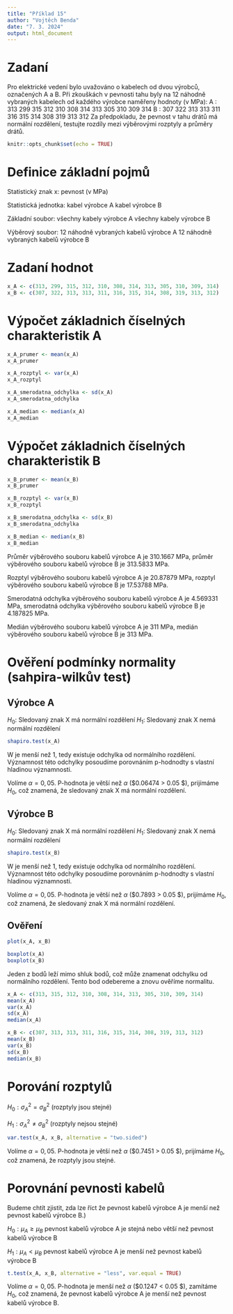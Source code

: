 ```yaml
---
title: "Příklad 15"
author: "Vojtěch Benda"
date: "7. 3. 2024"
output: html_document
---
```


# Zadaní
Pro elektrické vedení bylo uvažováno o kabelech od dvou výrobců,
označených A a B. Při zkouškách v pevnosti tahu byly na 12 náhodně
vybraných kabelech od každého výrobce naměřeny hodnoty (v MPa):
A : 313 299 315 312 310 308 314 313 305 310 309 314
B : 307 322 313 313 311 316 315 314 308 319 313 312
Za předpokladu, že pevnost v tahu drátů má normální rozdělení,
testujte rozdíly mezi výběrovými rozptyly a průměry drátů.

```r
knitr::opts_chunk$set(echo = TRUE)
```

# Definice základní pojmů

Statistický znak x: pevnost (v MPa)

Statistická jednotka: kabel výrobce A
                      kabel výrobce B

Základní soubor: všechny kabely výrobce A
                 všechny kabely výrobce B

Výběrový soubor: 12 náhodně vybraných kabelů výrobce A
                 12 náhodně vybraných kabelů výrobce B

# Zadaní hodnot

```r
x_A <- c(313, 299, 315, 312, 310, 308, 314, 313, 305, 310, 309, 314)
x_B <- c(307, 322, 313, 313, 311, 316, 315, 314, 308, 319, 313, 312)
```

# Výpočet základnich číselných charakteristik A


```r
x_A_prumer <- mean(x_A)
x_A_prumer
```

```r
x_A_rozptyl <- var(x_A)
x_A_rozptyl
```

```r
x_A_smerodatna_odchylka <- sd(x_A)
x_A_smerodatna_odchylka
```

```r
x_A_median <- median(x_A)
x_A_median
```

# Výpočet základnich číselných charakteristik B

```r
x_B_prumer <- mean(x_B)
x_B_prumer
```

```r
x_B_rozptyl <- var(x_B)
x_B_rozptyl
```

```r
x_B_smerodatna_odchylka <- sd(x_B)
x_B_smerodatna_odchylka
```

```r
x_B_median <- median(x_B)
x_B_median
```

Průměr výběrového souboru kabelů výrobce A je 310.1667 MPa, průměr výběrového souboru kabelů výrobce B je 313.5833 MPa. 

Rozptyl výběrového souboru kabelů výrobce A je 20.87879 MPa, rozptyl výběrového souboru kabelů výrobce B je 17.53788 MPa. 

Smerodatná odchylka výběrového souboru kabelů výrobce A je 4.569331 MPa, smerodatná odchylka výběrového souboru kabelů výrobce B je 4.187825 MPa. 

Medián výběrového souboru kabelů výrobce A je 311 MPa, medián výběrového souboru kabelů výrobce B je 313 MPa.


# Ověření podmínky normality (sahpira-wilkův test)

## Výrobce A
    
$H_0:$ Sledovaný znak X má normální rozdělení
$H_1:$ Sledovaný znak X nemá normální rozdělení

```r
shapiro.test(x_A)
```

W je menší než 1, tedy existuje odchylka od normálního rozdělení. Významnost této odchylky posoudíme porovnáním p-hodnodty s vlastní hladinou významnosti.

Volíme $\alpha = 0,05$. P-hodnota je větší než $\alpha$ ($0.06474 > 0.05 $), prijímáme $H_0$, což znamená, že sledovaný znak X má normální rozdělení.


## Výrobce B

$H_0:$ Sledovaný znak X má normální rozdělení
$H_1:$ Sledovaný znak X nemá normální rozdělení

```r
shapiro.test(x_B)
```
W je menší než 1, tedy existuje odchylka od normálního rozdělení. Významnost této odchylky posoudíme porovnáním p-hodnodty s vlastní hladinou významnosti.

Volíme $\alpha = 0,05$. P-hodnota je větší než $\alpha$ ($0.7893 > 0.05 $), prijímáme $H_0$, což znamená, že sledovaný znak X má normální rozdělení.

## Ověření 

```r
plot(x_A, x_B)
```
    
```r
boxplot(x_A)
boxplot(x_B)
```

Jeden z bodů leží mimo shluk bodů, což může znamenat odchylku od normálního rozdělení.
Tento bod odebereme a znovu ověříme normalitu.

```r
x_A <- c(313, 315, 312, 310, 308, 314, 313, 305, 310, 309, 314)
mean(x_A)
var(x_A)
sd(x_A)
median(x_A)
```

```r
x_B <- c(307, 313, 313, 311, 316, 315, 314, 308, 319, 313, 312)
mean(x_B)
var(x_B)
sd(x_B)
median(x_B)
```


# Porování rozptylů

$H_0: \sigma_A^2 = \sigma_B^2$ (rozptyly jsou stejné)

$H_1: \sigma_A^2 \neq \sigma_B^2$ (rozptyly nejsou stejné)

```r
var.test(x_A, x_B, alternative = "two.sided")
```

Volíme $\alpha = 0,05$. P-hodnota je větší než $\alpha$ ($0.7451 > 0.05 $), prijímáme $H_0$, což znamená, že rozptyly jsou stejné.


# Porovnání pevnosti kabelů

Budeme chtít zjistit, zda lze říct že pevnost kabelů výrobce A je menší než pevnost kabelů výrobce B.)

$H_0: \mu_A \geq \mu_B$ pevnost kabelů výrobce A je stejná nebo větší než pevnost kabelů výrobce B

$H_1: \mu_A < \mu_B$ pevnost kabelů výrobce A je menší než pevnost kabelů výrobce B

```r
t.test(x_A, x_B, alternative = "less", var.equal = TRUE)
```

Volíme $\alpha = 0,05$. P-hodnota je menší než $\alpha$ ($0.1247 < 0.05 $), zamítáme $H_0$, což znamená, že pevnost kabelů výrobce A je menší než pevnost kabelů výrobce B.